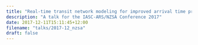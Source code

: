 ```yaml
---
title: "Real-time transit network modeling for improved arrival time predictions"
description: "A talk for the IASC-ARS/NZSA Conference 2017"
date: 2017-12-11T15:11:45+12:00
filename: "talks/2017-12_nzsa"
draft: false
---
```

